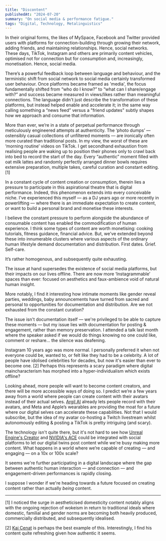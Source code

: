 ```yaml
---
title: "Discontent"
publishedAt: "2024-07-20"
summary: "On social media & performance fatigue."
tags: "Digital, Technology, Metalinguistics"
---
```


In their original forms, the likes of MySpace, Facebook and Twitter provided users with platforms for connection-building through growing their network, adding friends, and maintaining relationships. Hence, social networks. These days, TikTok, Instagram and others are primarily content vehicles, optimised not for connection but for consumption and, increasingly, monetisation. Hence, social media.

There’s a powerful feedback loop between language and behaviour, and the terministic shift from social network to social media certainly transformed user behaviour. Once platforms became framed as 'media', the focus fundamentally shifted from “who do I know?” to “what can I share/engage with?” and success became measured in views/likes rather than meaningful connections. The language didn't just describe the transformation of these platforms, but instead helped enable and accelerate it; in the same way calling something a “news feed” versus a "friend updates" subtly shapes how we approach and consume that information.

More than ever, we’re in a state of perpetual performance through meticulously engineered attempts at authenticity. The ‘photo dumps’ — ostensibly casual collections of unfiltered moments — are ironically often more curated than traditional posts. In my view, the worst of these are ‘morning routine’ videos on TikTok. I get secondhand exhaustion from realising people are waking up to position their phones only to crawl back into bed to record the start of the day. Every “authentic” moment filled with oat milk lattes and randomly perfectly arranged dinner bowls requires extensive preparation, multiple takes, careful curation and constant editing. \[1\]

In a constant cycle of content creation or consumption, therein lies a pressure to participate in this aspirational theatre that is digital performance. Indeed, this phenomenon extends into every conceivable niche. I’ve experienced this myself — as a DJ years ago or more recently in powerlifting — where there is an immediate expectation to create content, or want to build a personal brand and monetise these interests.

I believe the constant pressure to perform alongside the abundance of consumable content has enabled the commodification of human experience. I think some types of content are worth monetising: cooking tutorials, fitness guidance, financial advice. But, we've extended beyond these into innumerable clusters where various aspects of the ordinary human lifestyle demand documentation and distribution. First dates. Grief. Self-care.

It’s rather homogenous, and subsequently quite exhausting.

The issue at hand supersedes the existence of social media platforms, but their impacts on our lives offline. There are now more ‘Instagrammable’ spaces than ever: focused on aesthetics and faux-ambience void of natural human insight.

More notably, I find it interesting how intimate moments like gender reveal parties, weddings, baby announcements have turned from sacred and personal to opportunities for documentation and distribution. Are we not exhausted from the constant curation?

The issue isn't documentation itself — we're privileged to be able to capture these moments — but my issue lies with documentation for posting & engagement, rather than memory preservation. I attended a talk last month where the speaker asked if we would do things knowing no one could like, comment or reshare… the silence was deafening.

Instagram 10 years ago was more normal. I personally preferred it when not everyone could be, wanted to, or felt like they had to be a celebrity. A lot of people have idolised celebrities for decades, but now it's easier than ever to become one. \[2\] Perhaps this represents a scary paradigm where digital maincharacterism has morphed into a hyper-individualism which exists offline?

Looking ahead, more people will want to become content creators, and there will be more accessible ways of doing so. I predict we’re a few years away from a world where people can create content with their avatars instead of their actual selves. [Argil AI](http://argil.ai/) already lets people record with their avatars, and Meta and Apple’s wearables are providing the moat for a future where our digital selves can accelerate these capabilities. Not that I would subscribe, but the idea of my avatar co-hosting a Twitch livestream whilst autonomously editing & posting a TikTok is pretty intriguing (and scary).

The technology isn't quite there, but it's not hard to see how [Unreal Engine's Creator](https://www.unrealengine.com/en-US/metahuman) and [NVIDIA's ACE](https://blogs.nvidia.com/blog/omniverse-ace-early-access/) could be integrated with social platforms to let our digital twins post content while we're busy making more content. What happens in a world where we’re capable of creating — and engaging — on a 10x or 100x scale?

It seems we're further participating in a digital landscape where the gap between authentic human interaction — and connection — and engagement-driven performances is rapidly closing.

I suppose I wonder if we're heading towards a future focused on creating content rather than actually _being_ content.

---

\[1\] I noticed the surge in aestheticised domesticity content notably aligns with the ongoing rejection of wokeism in return to traditional ideals where domestic, familial and gender norms are becoming both heavily produced, commercially distributed, and subsequently idealised.

\[2\] [Kai Cenat](https://www.twitch.tv/kaicenat) is perhaps the best example of this. Interestingly, I find his content quite refreshing given how authentic it seems.
